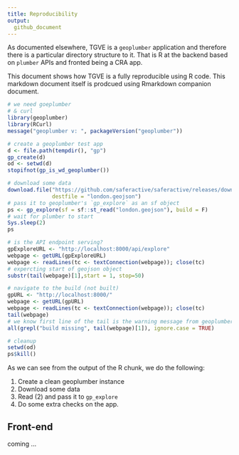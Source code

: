```yaml
---
title: Reproducibility
output:
  github_document
---
```


As documented elsewhere, TGVE is a `geoplumber` application and therefore there is a particular directory structure to it. That is R at the backend based on `plumber` APIs and fronted being a CRA app.

This document shows how TGVE is a fully reproducible using R code. This markdown document itself is prodcued using Rmarkdown companion document.

```r
# we need goeplumber
# & curl
library(geoplumber)
library(RCurl)
message("geoplumber v: ", packageVersion("geoplumber"))

# create a geoplumber test app
d <- file.path(tempdir(), "gp")
gp_create(d)
od <- setwd(d)
stopifnot(gp_is_wd_geoplumber())

# download some data
download.file("https://github.com/saferactive/saferactive/releases/download/0.1/london_junction_point_cas.geojson",
              destfile = "london.geojson")
# pass it to geoplumber's `gp_explore` as an sf object
ps <- gp_explore(sf = sf::st_read("london.geojson"), build = F)
# wait for plumber to start
Sys.sleep(2)
ps

# is the API endpoint serving?
gpExploreURL <- "http://localhost:8000/api/explore"
webpage <- getURL(gpExploreURL)
webpage <- readLines(tc <- textConnection(webpage)); close(tc)
# expercting start of geojson object
substr(tail(webpage)[1],start = 1, stop=50)

# navigate to the build (not built)
gpURL <- "http://localhost:8000/"
webpage <- getURL(gpURL)
webpage <- readLines(tc <- textConnection(webpage)); close(tc)
tail(webpage)
# we know first line of the tail is the warning message from geoplumber
all(grepl("build missing", tail(webpage)[1]), ignore.case = TRUE)

# cleanup
setwd(od)
ps$kill()
```

As we can see from the output of the R chunk, we do the following:

1. Create a clean geoplumber instance
2. Download some data
3. Read (2) and pass it to `gp_explore`
4. Do some extra checks on the app.

## Front-end
coming ...



